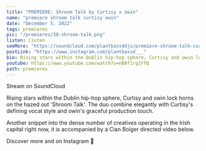 ---
title: "PREMIERE: Shroom Talk by Curtisy x owin"
name: "premiere shroom talk curtisy owin"
date: "December 5, 2022"
tags: premieres
pic: "/premieres/30-shroom-talk.png"
listen: Listen
seeMore: "https://soundcloud.com/plantbassddjs/premiere-shroom-talk-curtisy-x-owin"
postLink: "https://www.instagram.com/plantbassd___"
bio: Rising stars within the Dublin hip-hop sphere, Curtisy and owin lock horns"
youtube: https://www.youtube.com/watch?v=nB9f1rg1YfQ
path: premieres
---

<Picture src="/premieres/30-curtisy.jpg" alt="curtisy" size={1200} />

Stream <HoverLink url="soundcloud.com/plantbassddjs/premiere-shroom-talk-curtisy-x-owin" name="Shroom Talk" external inline /> on SoundCloud

Rising stars within the Dublin hip-hop sphere, Curtisy and owin lock horns on the hazed out 'Shroom Talk'. The duo combine elegantly with Curtisy's defining vocal style and owin's graceful production touch.

Another snippet into the dense number of creatives operating in the Irish capital right now, it is accompanied by a Cian Bolger directed video below.

Discover more <HoverLink url="www.instagram.com/itscurtisy/" name="Curtisy" external inline /> and <HoverLink url="www.instagram.com/owin_____/" name="owin" external inline /> on Instagram 🌱
